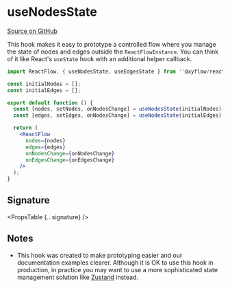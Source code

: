 
# useNodesState

[Source on GitHub](https://github.com/wbkd/react-flow/blob/f919cb152dd5a92ec3b4d7e4568ffe099bc2af39/packages/react/src/hooks/useNodesEdgesState.ts#L34)

This hook makes it easy to prototype a controlled flow where you manage the
state of nodes and edges outside the `ReactFlowInstance`. You can think of it
like React's `useState` hook with an additional helper callback.

```jsx
import ReactFlow, { useNodesState, useEdgesState } from ''@xyflow/react'';

const initialNodes = [];
const initialEdges = [];

export default function () {
  const [nodes, setNodes, onNodesChange] = useNodesState(initialNodes);
  const [edges, setEdges, onNodesChange] = useNodesState(initialEdges);

  return (
    <ReactFlow
      nodes={nodes}
      edges={edges}
      onNodesChange={onNodesChange}
      onEdgesChange={onEdgesChange}
    />
  );
}
```

## Signature

<PropsTable {...signature} />

## Notes

- This hook was created to make prototyping easier and our documentation
  examples clearer. Although it is OK to use this hook in production, in
  practice you may want to use a more sophisticated state management solution
  like [Zustand](https://reactflow.dev/docs/guides/state-management/) instead.
